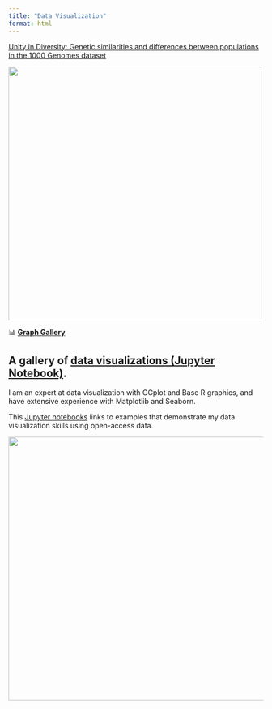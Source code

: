 ```yaml
---
title: "Data Visualization"
format: html
---
```




[Unity in Diversity: Genetic similarities and differences between populations in the 1000 Genomes dataset](https://brouwern.github.io/posit_tables_2024/)

<div>
<img src = https://raw.githubusercontent.com/brouwern/brouwer_portfolio_data/main/posittable2024clip.JPG width="500" />
</div>


📊 **<u>Graph Gallery</u>**


## A gallery of [data visualizations (Jupyter Notebook)](https://colab.research.google.com/drive/15T3W6RfkxtFPB0v8Bkf_gs6G29u25Q-0#scrollTo=ASEedvSXc8kh).

I am an expert at data visualization with GGplot and Base R graphics, and have extensive experience with Matplotlib and Seaborn.  

This [Jupyter notebooks](https://colab.research.google.com/drive/15T3W6RfkxtFPB0v8Bkf_gs6G29u25Q-0#scrollTo=ASEedvSXc8kh) links to examples that demonstrate my data visualization skills using open-access data.



<div>
<img src = https://github.com/brouwern/brouwer_portfolio_data/blob/main/graph_gallery_thumb.png?raw=true width="520" />
</div>

<br>